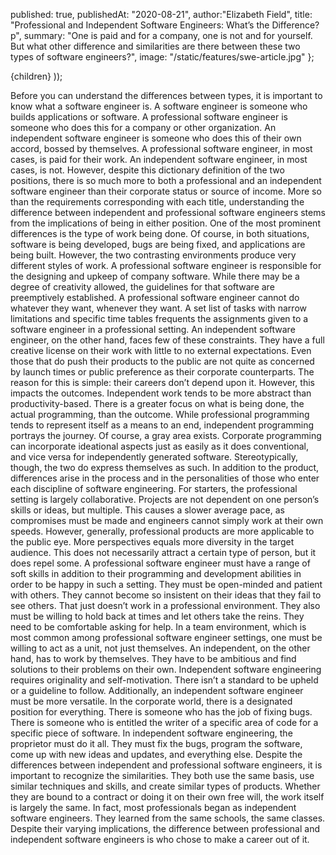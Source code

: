 
  published: true,
  publishedAt: "2020-08-21",
  author:"Elizabeth Field",
  title: "Professional and Independent Software Engineers: What’s the Difference?p",
  summary:  "One is paid and for a company, one is not and for yourself. But what other difference and similarities are there between these two types of software engineers?",
  image: "/static/features/swe-article.jpg"
};

  <BlogPost path={router.pathname} meta={meta}>
    {children}
  </BlogPost>
));

Before you can understand the differences between types, it is important to know what a software engineer is. A software engineer is someone who builds applications or software. A professional software engineer is someone who does this for a company or other organization. An independent software engineer is someone who does this of their own accord, bossed by themselves. A professional software engineer, in most cases, is paid for their work. An independent software engineer, in most cases, is not. However, despite this dictionary definition of the two positions, there is so much more to both a professional and an independent software engineer than their corporate status or source of income. 
	More so than the requirements corresponding with each title, understanding the difference between independent and professional software engineers stems from the implications of being in either position. 
One of the most prominent differences is the type of work being done. Of course, in both situations, software is being developed, bugs are being fixed, and applications are being built. However, the two contrasting environments produce very different styles of work. A professional software engineer is responsible for the designing and upkeep of company software. While there may be a degree of creativity allowed, the guidelines for that software are preemptively established. A professional software engineer cannot do whatever they want, whenever they want. A set list of tasks with narrow limitations and specific time tables frequents the assignments given to a software engineer in a professional setting. 
An independent software engineer, on the other hand, faces few of these constraints. They have a full creative license on their work with little to no external expectations. Even those that do push their products to the public are not quite as concerned by launch times or public preference as their corporate counterparts. The reason for this is simple: their careers don’t depend upon it. However, this impacts the outcomes. Independent work tends to be more abstract than productivity-based. There is a greater focus on what is being done, the actual programming, than the outcome. While professional programming tends to represent itself as a means to an end, independent programming portrays the journey. Of course, a gray area exists. Corporate programming can incorporate ideational aspects just as easily as it does conventional, and vice versa for independently generated software. Stereotypically, though, the two do express themselves as such. 
	In addition to the product, differences arise in the process and in the personalities of those who enter each discipline of software engineering. For starters, the professional setting is largely collaborative. Projects are not dependent on one person’s skills or ideas, but multiple. This causes a slower average pace, as compromises must be made and engineers cannot simply work at their own speeds. However, generally, professional products are more applicable to the public eye. More perspectives equals more diversity in the target audience. This does not necessarily attract a certain type of person, but it does repel some. A professional software engineer must have a range of soft skills in addition to their programming and development abilities in order to be happy in such a setting. They must be open-minded and patient with others. They cannot become so insistent on their ideas that they fail to see others. That just doesn’t work in a professional environment. They also must be willing to hold back at times and let others take the reins. They need to be comfortable asking for help. In a team environment, which is most common among professional software engineer settings, one must be willing to act as a unit, not just themselves. 
	An independent, on the other hand, has to work by themselves. They have to be ambitious and find solutions to their problems on their own. Independent software engineering requires originality and self-motivation. There isn’t a standard to be upheld or a guideline to follow. Additionally, an independent software engineer must be more versatile. In the corporate world, there is a designated position for everything. There is someone who has the job of fixing bugs. There is someone who is entitled the writer of a specific area of code for a specific piece of software. In independent software engineering, the proprietor must do it all. They must fix the bugs, program the software, come up with new ideas and updates, and everything else. 
	Despite the differences between independent and professional software engineers, it is important to recognize the similarities. They both use the same basis, use similar techniques and skills, and create similar types of products. Whether they are bound to a contract or doing it on their own free will, the work itself is largely the same. In fact, most professionals began as independent software engineers. They learned from the same schools, the same classes. Despite their varying implications, the difference between professional and independent software engineers is who chose to make a career out of it. 

